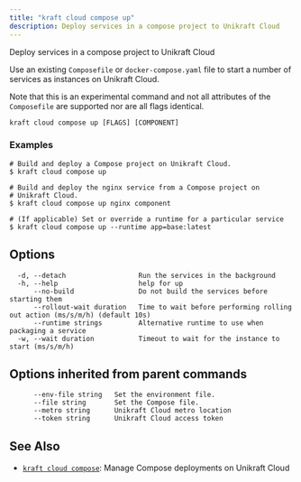 ```yaml
---
title: "kraft cloud compose up"
description: Deploy services in a compose project to Unikraft Cloud
---
```


Deploy services in a compose project to Unikraft Cloud

Use an existing `Composefile` or `docker-compose.yaml` file to start a
number of services as instances on Unikraft Cloud.

Note that this is an experimental command and not all attributes of the
`Composefile` are supported nor are all flags identical.


```
kraft cloud compose up [FLAGS] [COMPONENT]
```

### Examples

```
# Build and deploy a Compose project on Unikraft Cloud.
$ kraft cloud compose up

# Build and deploy the nginx service from a Compose project on
# Unikraft Cloud.
$ kraft cloud compose up nginx component

# (If applicable) Set or override a runtime for a particular service
$ kraft cloud compose up --runtime app=base:latest

```

## Options

```
  -d, --detach                  Run the services in the background
  -h, --help                    help for up
      --no-build                Do not build the services before starting them
      --rollout-wait duration   Time to wait before performing rolling out action (ms/s/m/h) (default 10s)
      --runtime strings         Alternative runtime to use when packaging a service
  -w, --wait duration           Timeout to wait for the instance to start (ms/s/m/h)
```

## Options inherited from parent commands

```
      --env-file string   Set the environment file.
      --file string       Set the Compose file.
      --metro string      Unikraft Cloud metro location
      --token string      Unikraft Cloud access token
```

## See Also

* [`kraft cloud compose`](/docs/cli/reference/kraft/cloud/compose): Manage Compose deployments on Unikraft Cloud

